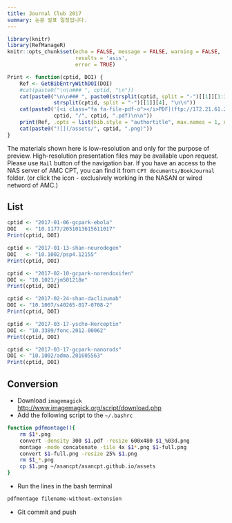 ```yaml
---
title: Journal Club 2017
summary: 논문 발표 일정입니다.
---
```


```r
library(knitr)
library(RefManageR)
knitr::opts_chunk$set(echo = FALSE, message = FALSE, warning = FALSE, 
                      results = 'asis',
                      error = TRUE)

Print <- function(cptid, DOI) {
    Ref <- GetBibEntryWithDOI(DOI)
    #cat(paste0("\n\n### ", cptid, "\n"))
    cat(paste0("\n\n### ", paste0(strsplit(cptid, split = "-")[[1]][1:3], collapse = "-"), "Speaker: ", 
               strsplit(cptid, split = "-")[[1]][4], "\n\n"))
    cat(paste0('[<i class="fa fa-file-pdf-o"></i>PDF](ftp://172.21.61.202/cpt%20documents/BookJournal/2017/Journal/',
               cptid, "/", cptid, ".pdf)\n\n"))
    print(Ref, .opts = list(bib.style = "authortitle", max.names = 1, no.print.fields = "url", style = "html"))
    cat(paste0("![](/assets/", cptid, ".png)"))
}
```

The materials shown here is low-resolution and only for the purpose of preview. 
High-resolution presentation files may be available upon request. Please use `Mail` button of the navigation bar.
If you have an access to the NAS server of AMC CPT, you can find it from `CPT documents/BookJournal` folder. (or click the <i class="fa fa-file-pdf-o"></i> icon - exclusively working in the NASAN or wired netword of AMC.)

## List

```r
cptid <- "2017-01-06-gcpark-ebola"
DOI   <- "10.1177/2051013615611017"
Print(cptid, DOI)
```

```r
cptid <- "2017-01-13-shan-neurodegen"
DOI   <- "10.1002/psp4.12155"
Print(cptid, DOI)
```

```r
cptid <- "2017-02-10-gcpark-norendoxifen"
DOI <- "10.1021/jm501218e"
Print(cptid, DOI)
```

```r
cptid <- "2017-02-24-shan-daclizumab"
DOI <- "10.1007/s40265-017-0708-2"
Print(cptid, DOI)
```

```r
cptid <- "2017-03-17-yscho-Herceptin"
DOI <- "10.3389/fonc.2012.00062"
Print(cptid, DOI)
```

```r
cptid <- "2017-03-17-gcpark-nanorods"
DOI <- "10.1002/adma.201605563"
Print(cptid, DOI)
```

## Conversion

- Download `imagemagick` <http://www.imagemagick.org/script/download.php>
- Add the following script to the `~/.bashrc`

```bash
function pdfmontage(){
    rm $1*.png
    convert -density 300 $1.pdf -resize 600x480 $1_%03d.png
    montage -mode concatenate -tile 4x $1*.png $1-full.png
    convert $1-full.png -resize 25% $1.png
    rm $1_*.png
    cp $1.png ~/asancpt/asancpt.github.io/assets
}
```

- Run the lines in the bash terminal

```bash
pdfmontage filename-without-extension
```

- Git commit and push
